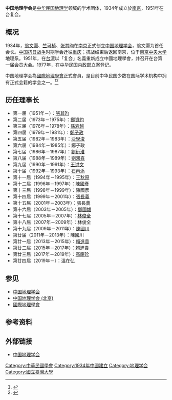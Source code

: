 {{Otheruses|中国地理学会}}
{{Infobox Organization
|name             = 中國地理學會<br/>The Geographical Society of China located in Taipei
|abbreviation     = GSC
|formation        = 1934年3月
|type             = 學術組織
|status           = 
|headquarters     = 
|location         = [[臺北市|臺北市]][[國立台灣大學地理環境資源系|國立台灣大學地理環境資源系]]轉
|region_served    = {{ROC}}
|membership       = <!-- 成员资格（如：个人成员，团体成员等） -->
|language         = [[繁體中文|繁體中文]]
|leader_title     = 理事長
|leader_name      = [[溫在弘|溫在弘]]
|parent_organization = 
|affiliations     = 
|website          = [http://www.geogsoc.org.tw/ 中國地理學會]
}}

'''中国地理学会'''是[[中华民国|中华民国]][[地理学|地理学]]领域的学术团体，1934年成立於[[南京|南京]]，1951年在台复会。

== 概况 ==
1934年，[[翁文灏|翁文灏]]、[[竺可桢|竺可桢]]、[[张其昀|张其昀]]在[[南京|南京]]正式创立[[中国地理学会|中国地理学会]]，翁文灏为首任会长。[[中国抗日战争|中国抗日战争]]时期学会迁往[[重庆|重庆]]；抗战结束后返回南京，位于[[南京中央大学|南京中央大学]]地理系。1951年，在[[台湾|台湾]]以「复会」名義重新成立中國地理學會，并召开在台第一届会员大会。1977年，在[[中华民国内政部|中华民国内政部]]立案登记。

中国地理学会為[[國際地理學會|國際地理學會]]正式會員，是目前中华民国少数在国际学术机构中拥有正式会籍的学会之一。<ref>{{cite web|url=http://www.geogsoc.org.tw/|title=中国地理学会简介|publisher=中国地理学会|accessdate=2011-01-04|archive-date=2020-10-30|archive-url=https://web.archive.org/web/20201030044404/http://geogsoc.org.tw/|dead-url=no}}</ref><ref>{{cite web|url=http://nrch.culture.tw/twpedia.aspx?id=1402|title=地理学会|publisher=[[台湾大百科全书|台湾大百科全书]]|accessdate=2015-11-04|archive-date=2020-09-27|archive-url=https://web.archive.org/web/20200927152840/http://nrch.culture.tw/twpedia.aspx?id=1402|dead-url=no}}</ref>

== 历任理事长 ==
* 第一届（1951年－）：[[張其昀|張其昀]]
* 第二届（1973年－1975年）：[[鄭資約|鄭資約]]
* 第三届（1976年－1978年）：[[孫宕越|孫宕越]]
* 第四届（1979年－1981年）：[[鄭子政|鄭子政]]
* 第五届（1982年－1983年）：[[沙學浚|沙學浚]]
* 第六届（1984年－1985年）：鄭子政
* 第七届（1986年－1987年）：[[劉衍淮|劉衍淮]]
* 第八届（1988年－1989年）：[[劉鴻喜|劉鴻喜]]
* 第九届（1990年－1991年）：[[王洪文_(地理學家)|王洪文]]
* 第十届（1992年－1993年）：[[石再添|石再添]]
* 第十一届（1994年－1995年）：[[王秋原|王秋原]]
* 第十二届（1996年－1997年）：[[陳國彥|陳國彥]]
* 第十三届（1998年－1999年）：陳國彥
* 第十四届（1999年－2001年）：[[張長義|張長義]]
* 第十五届（2001年－2003年）：張長義
* 第十六届（2003年－2005年）：[[鄧國雄|鄧國雄]]
* 第十七届（2005年－2007年）：[[林俊全|林俊全]]
* 第十八届（2007年－2009年）：林俊全
* 第十九届（2009年－2011年）：[[陳國川|陳國川]]
* 第廿届（2011年－2013年）：陳國川
* 第廿一届（2013年－2015年）：[[賴進貴|賴進貴]]
* 第廿二届（2015年－2017年）：賴進貴
* 第廿三届（2017年－2019年）：[[高慶珍|高慶珍]]
*第廿四届（2019年－）：溫在弘

== 参见 ==
* [[中国地理学会|中国地理学会]]
* [[中国地理学会_(北京)|中国地理学会 (北京)]]
* [[國際地理學會|國際地理學會]]

== 参考资料 ==
{{reflist}}

== 外部链接 ==
* [http://www.geogsoc.org.tw/ 中国地理学会]{{Wayback|url=http://www.geogsoc.org.tw/ |date=20201030044404 }}

[[Category:中華民國學會|Category:中華民國學會]]
[[Category:1934年中國建立|Category:1934年中國建立]]
[[Category:地理学会|Category:地理学会]]
[[Category:國立臺灣大學|Category:國立臺灣大學]]